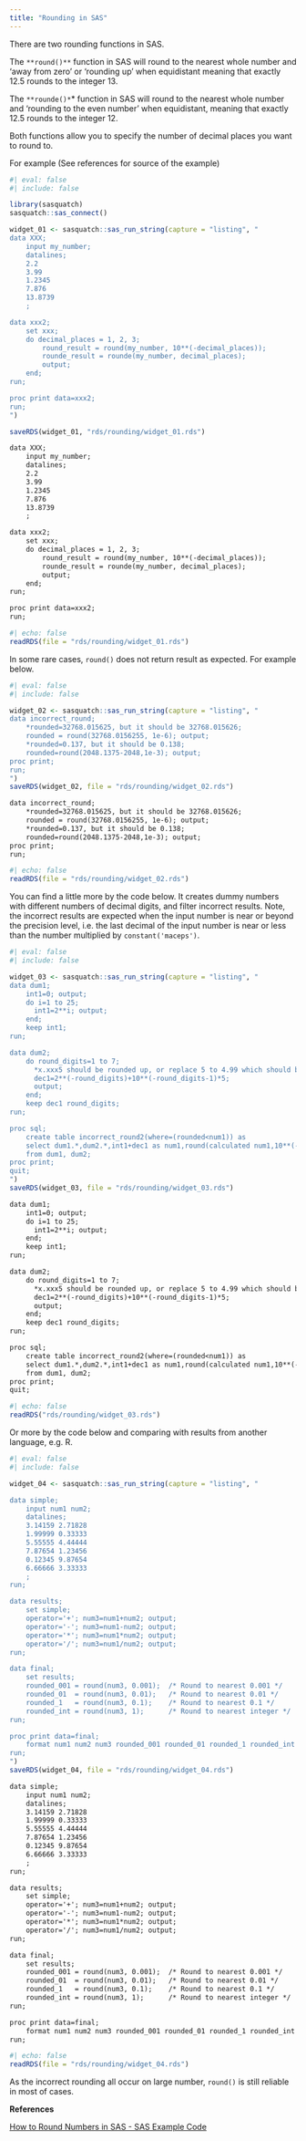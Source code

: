 ```yaml
---
title: "Rounding in SAS"
---
```


There are two rounding functions in SAS.

The `**round()**` function in SAS will round to the nearest whole number and 'away from zero' or 'rounding up' when equidistant meaning that exactly 12.5 rounds to the integer 13.

The `**rounde()*`* function in SAS will round to the nearest whole number and 'rounding to the even number' when equidistant, meaning that exactly 12.5 rounds to the integer 12.

Both functions allow you to specify the number of decimal places you want to round to.

For example (See references for source of the example)

```r
#| eval: false
#| include: false

library(sasquatch)
sasquatch::sas_connect()

widget_01 <- sasquatch::sas_run_string(capture = "listing", "
data XXX;
    input my_number;
    datalines;
    2.2
    3.99
    1.2345
    7.876
    13.8739
    ;

data xxx2;
    set xxx;
    do decimal_places = 1, 2, 3;
        round_result = round(my_number, 10**(-decimal_places));
        rounde_result = rounde(my_number, decimal_places);
        output;
    end;
run;

proc print data=xxx2;
run;
")

saveRDS(widget_01, "rds/rounding/widget_01.rds")
```

```txt
data XXX;
    input my_number;
    datalines;
    2.2
    3.99
    1.2345
    7.876
    13.8739
    ;

data xxx2;
    set xxx;
    do decimal_places = 1, 2, 3;
        round_result = round(my_number, 10**(-decimal_places));
        rounde_result = rounde(my_number, decimal_places);
        output;
    end;
run;

proc print data=xxx2;
run;
```


```r
#| echo: false
readRDS(file = "rds/rounding/widget_01.rds")
```


In some rare cases, `round()` does not return result as expected. For example below.

```r
#| eval: false
#| include: false

widget_02 <- sasquatch::sas_run_string(capture = "listing", "
data incorrect_round;
    *rounded=32768.015625, but it should be 32768.015626;
    rounded = round(32768.0156255, 1e-6); output;
    *rounded=0.137, but it should be 0.138;
    rounded=round(2048.1375-2048,1e-3); output;
proc print;
run;
")
saveRDS(widget_02, file = "rds/rounding/widget_02.rds")
```

```txt
data incorrect_round;
    *rounded=32768.015625, but it should be 32768.015626;
    rounded = round(32768.0156255, 1e-6); output;
    *rounded=0.137, but it should be 0.138;
    rounded=round(2048.1375-2048,1e-3); output;
proc print;
run;
```


```r
#| echo: false
readRDS(file = "rds/rounding/widget_02.rds")
```

You can find a little more by the code below. It creates dummy numbers with different numbers of decimal digits, and filter incorrect results. Note, the incorrect results are expected when the input number is near or beyond the precision level, i.e. the last decimal of the input number is near or less than the number multiplied by `constant('maceps')`.

```r
#| eval: false
#| include: false

widget_03 <- sasquatch::sas_run_string(capture = "listing", "
data dum1;
    int1=0; output;
    do i=1 to 25;
      int1=2**i; output;
    end;
    keep int1;
run;

data dum2;
    do round_digits=1 to 7;
      *x.xxx5 should be rounded up, or replace 5 to 4.99 which should be rounded down;
      dec1=2**(-round_digits)+10**(-round_digits-1)*5;
      output;
    end;
    keep dec1 round_digits;
run;

proc sql;
    create table incorrect_round2(where=(rounded<num1)) as
    select dum1.*,dum2.*,int1+dec1 as num1,round(calculated num1,10**(-round_digits)) as rounded
    from dum1, dum2;
proc print;
quit;
")
saveRDS(widget_03, file = "rds/rounding/widget_03.rds")
```

```txt
data dum1;
    int1=0; output;
    do i=1 to 25;
      int1=2**i; output;
    end;
    keep int1;
run;

data dum2;
    do round_digits=1 to 7;
      *x.xxx5 should be rounded up, or replace 5 to 4.99 which should be rounded down;
      dec1=2**(-round_digits)+10**(-round_digits-1)*5;
      output;
    end;
    keep dec1 round_digits;
run;

proc sql;
    create table incorrect_round2(where=(rounded<num1)) as
    select dum1.*,dum2.*,int1+dec1 as num1,round(calculated num1,10**(-round_digits)) as rounded
    from dum1, dum2;
proc print;
quit;
```


```r
#| echo: false
readRDS("rds/rounding/widget_03.rds")
```


Or more by the code below and comparing with results from another language, e.g. R.

```r
#| eval: false
#| include: false

widget_04 <- sasquatch::sas_run_string(capture = "listing", "

data simple;
    input num1 num2;
    datalines;
    3.14159 2.71828
    1.99999 0.33333
    5.55555 4.44444
    7.87654 1.23456
    0.12345 9.87654
    6.66666 3.33333
    ;
run;

data results;
    set simple;
    operator='+'; num3=num1+num2; output;
    operator='-'; num3=num1-num2; output;
    operator='*'; num3=num1*num2; output;
    operator='/'; num3=num1/num2; output;
run;

data final;
    set results;
    rounded_001 = round(num3, 0.001);  /* Round to nearest 0.001 */
    rounded_01  = round(num3, 0.01);   /* Round to nearest 0.01 */
    rounded_1   = round(num3, 0.1);    /* Round to nearest 0.1 */
    rounded_int = round(num3, 1);      /* Round to nearest integer */
run;

proc print data=final;
    format num1 num2 num3 rounded_001 rounded_01 rounded_1 rounded_int 12.6;
run;
")
saveRDS(widget_04, file = "rds/rounding/widget_04.rds")
```

```txt
data simple;
    input num1 num2;
    datalines;
    3.14159 2.71828
    1.99999 0.33333
    5.55555 4.44444
    7.87654 1.23456
    0.12345 9.87654
    6.66666 3.33333
    ;
run;

data results;
    set simple;
    operator='+'; num3=num1+num2; output;
    operator='-'; num3=num1-num2; output;
    operator='*'; num3=num1*num2; output;
    operator='/'; num3=num1/num2; output;
run;

data final;
    set results;
    rounded_001 = round(num3, 0.001);  /* Round to nearest 0.001 */
    rounded_01  = round(num3, 0.01);   /* Round to nearest 0.01 */
    rounded_1   = round(num3, 0.1);    /* Round to nearest 0.1 */
    rounded_int = round(num3, 1);      /* Round to nearest integer */
run;

proc print data=final;
    format num1 num2 num3 rounded_001 rounded_01 rounded_1 rounded_int 12.6;
run;
```


```r
#| echo: false
readRDS(file = "rds/rounding/widget_04.rds")
```


As the incorrect rounding all occur on large number, `round()` is still reliable in most of cases.

**References**

[How to Round Numbers in SAS - SAS Example Code](https://sasexamplecode.com/how-to-round-numbers-in-sas/)
